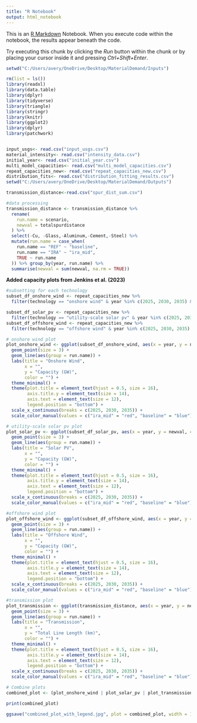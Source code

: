 ```yaml
---
title: "R Notebook"
output: html_notebook
---
```


This is an [R Markdown](http://rmarkdown.rstudio.com) Notebook. When you execute code within the notebook, the results appear beneath the code. 

Try executing this chunk by clicking the *Run* button within the chunk or by placing your cursor inside it and pressing *Ctrl+Shift+Enter*. 

```r
setwd("C:/Users/avery/OneDrive/Desktop/MaterialDemand/Inputs")

rm(list = ls())
library(readxl)
library(data.table)
library(dplyr)
library(tidyverse)
library(triangle)
library(stringr)
library(knitr)
library(ggplot2)
library(dplyr)
library(patchwork)


input_usgs<- read.csv("input_usgs.csv")
material_intensity<- read.csv("intensity_data.csv")
initial_year<- read.csv("initial_year.csv")
multi_model_capacities<- read.csv("multi_model_capacities.csv")
repeat_capacities_new<- read.csv("repeat_capacities_new.csv")
distribution_fits<- read.csv("distribution_fitting_results.csv")
setwd("C:/Users/avery/OneDrive/Desktop/MaterialDemand/Outputs")

transmission_distance<-read.csv("spur_dist_sum.csv")

#data processing
transmission_distance <- transmission_distance %>%
  rename(
    run.name = scenario,
    newval = totalspurdistance
  ) %>%
  select(-Cu, -Glass,-Aluminum,-Cement,-Steel) %>%
  mutate(run.name = case_when(
    run.name == "REF" ~ "baseline",
    run.name == "IRA" ~ "ira_mid",
    TRUE ~ run.name  
  )) %>% group_by(year, run.name) %>%
  summarise(newval = sum(newval, na.rm = TRUE))

```
**Added capacity plots from Jenkins et al. (2023)**
```r
#subsetting for each technology
subset_df_onshore_wind <- repeat_capacities_new %>%
  filter(technology == "onshore wind" & year %in% c(2025, 2030, 2035) & run.name %in% c("ira_mid", "baseline"))

subset_df_solar_pv <- repeat_capacities_new %>%
  filter(technology == "utility-scale solar pv" & year %in% c(2025, 2030, 2035) & run.name %in% c("ira_mid", "baseline"))
subset_df_offshore_wind <- repeat_capacities_new %>%
  filter(technology == "offshore wind" & year %in% c(2025, 2030, 2035) & run.name %in% c("ira_mid", "baseline"))

# onshore wind plot
plot_onshore_wind <- ggplot(subset_df_onshore_wind, aes(x = year, y = newval, color = run.name)) +
  geom_point(size = 3) +
  geom_line(aes(group = run.name)) +
  labs(title = "Onshore Wind",
       x = "",
       y = "Capacity (GW)",
       color = "") +
  theme_minimal() +
  theme(plot.title = element_text(hjust = 0.5, size = 16),  
        axis.title.y = element_text(size = 14),            
        axis.text = element_text(size = 12),               
        legend.position = "bottom") +  
  scale_x_continuous(breaks = c(2025, 2030, 2035)) +
  scale_color_manual(values = c("ira_mid" = "red", "baseline" = "blue"), labels = c("IRA", "Ref"))

# utility-scale solar pv plot
plot_solar_pv <- ggplot(subset_df_solar_pv, aes(x = year, y = newval, color = run.name)) +
  geom_point(size = 3) +
  geom_line(aes(group = run.name)) +
  labs(title = "Solar PV",
       x = "",
       y = "Capacity (GW)",
       color = "") +
  theme_minimal() +
  theme(plot.title = element_text(hjust = 0.5, size = 16), 
        axis.title.y = element_text(size = 14),            
        axis.text = element_text(size = 12),                
        legend.position = "bottom") +  
  scale_x_continuous(breaks = c(2025, 2030, 2035)) +
  scale_color_manual(values = c("ira_mid" = "red", "baseline" = "blue"), labels = c("IRA", "Ref"))

#offshore wind plot
plot_offshore_wind <- ggplot(subset_df_offshore_wind, aes(x = year, y = newval, color = run.name)) +
  geom_point(size = 3) +
  geom_line(aes(group = run.name)) +
  labs(title = "Offshore Wind",
       x = "",
       y = "Capacity (GW)",
       color = "") +
  theme_minimal() +
  theme(plot.title = element_text(hjust = 0.5, size = 16),  
        axis.title.y = element_text(size = 14),             
        axis.text = element_text(size = 12),                
        legend.position = "bottom") +  
  scale_x_continuous(breaks = c(2025, 2030, 2035)) +
  scale_color_manual(values = c("ira_mid" = "red", "baseline" = "blue"), labels = c("IRA", "Ref"))

#transmission plot
plot_transmission <- ggplot(transmission_distance, aes(x = year, y = newval, color = run.name)) +
  geom_point(size = 3) +
  geom_line(aes(group = run.name)) +
  labs(title = "Transmission",
       x = "",
       y = "Total Line Length (km)",
       color = "") +
  theme_minimal() +
  theme(plot.title = element_text(hjust = 0.5, size = 16),  
        axis.title.y = element_text(size = 14),             
        axis.text = element_text(size = 12),                
        legend.position = "bottom") +  
  scale_x_continuous(breaks = c(2025, 2030, 2035)) +
  scale_color_manual(values = c("ira_mid" = "red", "baseline" = "blue"), labels = c("IRA", "Ref"))

# Combine plots
combined_plot <- (plot_onshore_wind | plot_solar_pv | plot_transmission | plot_offshore_wind) + plot_layout(guides = 'collect') & theme(legend.position = 'bottom')

print(combined_plot)

ggsave("combined_plot_with_legend.jpg", plot = combined_plot, width = 10, height = 7.5, units = "in", dpi = 300)

```

